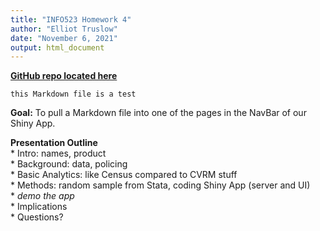 ```yaml
---
title: "INFO523 Homework 4"
author: "Elliot Truslow"
date: "November 6, 2021"
output: html_document
---
```


**[GitHub repo located here](https://github.com/elliotcodes/INFO523_Final-Project)**  

`this Markdown file is a test`   

**Goal:** To pull a Markdown file into one of the pages in the NavBar of our Shiny App.

**Presentation Outline**  
* Intro: names, product  
* Background: data, policing  
* Basic Analytics: like Census compared to CVRM stuff  
* Methods: random sample from Stata, coding Shiny App (server and UI)  
* _demo the app_    
* Implications  
* Questions?  